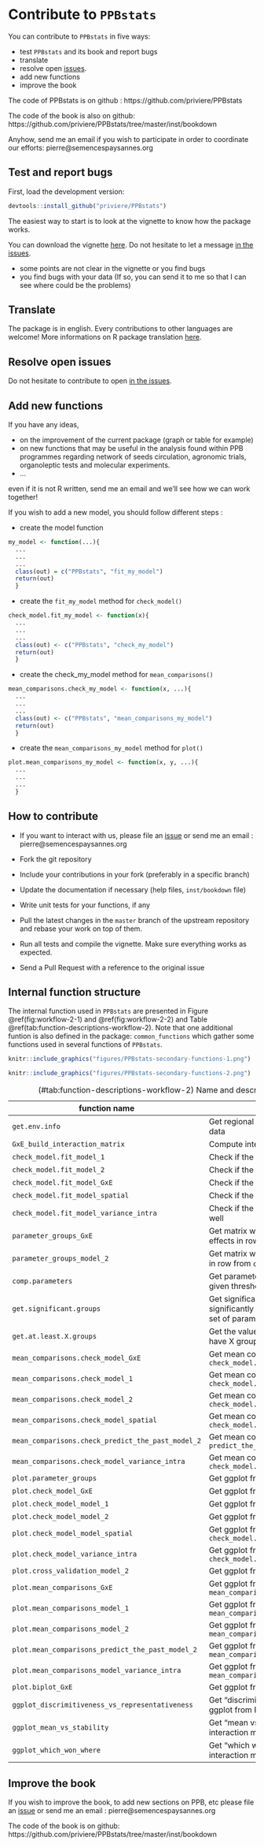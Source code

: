 # Contribute to `PPBstats` {#contributions}

You can contribute to `PPBstats` in five ways:

- test `PPBstats` and its book and report bugs
- translate
- resolve open [issues](https://github.com/priviere/PPBstats/issues).
- add new functions 
- improve the book

The code of PPBstats is on github : https://github.com/priviere/PPBstats

The code of the book is also on github: https://github.com/priviere/PPBstats/tree/master/inst/bookdown

Anyhow, send me an email if you wish to participate in order to coordinate our efforts: pierre@semencespaysannes.org


## Test and report bugs

First, load the development version:

```r
devtools::install_github("priviere/PPBstats")
```


The easiest way to start is to look at the vignette to know how the package works.

You can download the vignette [here](https://github.com/priviere/PPBstats/releases/download/v0.22/PPBstats.pdf).
Do not hesitate to let a message [in the issues](https://github.com/priviere/PPBstats/issues).

- some points are not clear in the vignette or you find bugs
- you find bugs with your data (If so, you can send it to me so that I can see
where could be the problems)

## Translate

The package is in english. 
Every contributions to other languages are welcome!
More informations on R package translation [here](http://developer.r-project.org/Translations30.html).

## Resolve open issues

Do not hesitate to contribute to open [in the issues](https://github.com/priviere/PPBstats/issues).

## Add new functions

If you have any ideas, 

- on the improvement of the current package (graph or table for example)
- on new functions that may be useful in the analysis found within PPB programmes regarding network of seeds circulation, agronomic trials, organoleptic tests and molecular experiments.
- ...

even if it is not R written, send me an email and we'll see how we can work together!

If you wish to add a new model, you should follow different steps :

- create the model function
```r
my_model <- function(...){
  ...
  ...
  ...
  class(out) = c("PPBstats", "fit_my_model")
  return(out)
  }
```

- create the `fit_my_model` method for `check_model()`
```r
check_model.fit_my_model <- function(x){
  ...
  ...
  ...
  class(out) <- c("PPBstats", "check_my_model")
  return(out)
  }
```

- create the check\_my\_model method for `mean_comparisons()`
```r
mean_comparisons.check_my_model <- function(x, ...){
  ...
  ...
  ...
  class(out) <- c("PPBstats", "mean_comparisons_my_model")
  return(out)
  }
```

- create the `mean_comparisons_my_model` method for `plot()`
```r
plot.mean_comparisons_my_model <- function(x, y, ...){
  ...
  ...
  ...
  }
```


## How to contribute

- If you want to interact with us, please file an [issue](https://github.com/priviere/PPBstats/issues) or send me an email : pierre@semencespaysannes.org

- Fork the git repository
- Include your contributions in your fork (preferably in a specific branch)
- Update the documentation if necessary (help files, `inst/bookdown` file)
- Write unit tests for your functions, if any
- Pull the latest changes in the `master` branch of the upstream repository and rebase your work on top of them.
- Run all tests and compile the vignette. Make sure everything works as
expected.
- Send a Pull Request with a reference to the original issue


## Internal function structure

The internal function used in `PPBstats` are presented in Figure \@ref(fig:workflow-2-1) and  \@ref(fig:workflow-2-2) and Table \@ref(tab:function-descriptions-workflow-2). 
Note that one additional funtion is also defined in the package: `common_functions` which gather some functions used in several functions of `PPBstats`.


```r
knitr::include_graphics("figures/PPBstats-secondary-functions-1.png")
```

```r
knitr::include_graphics("figures/PPBstats-secondary-functions-2.png")
```


| function name | description |
| --- | --- |
| `get.env.info` | Get regional farms data and satellite farms data |
| `GxE_build_interaction_matrix` | Compute interaction matrix |
| `check_model.fit_model_1` | Check if the `model_1` model went well  |
| `check_model.fit_model_2` | Check if the `model_2` model went well |
| `check_model.fit_model_GxE` | Check if the `GxE` model went well |
| `check_model.fit_model_spatial` | Check if the `spatial` model went well |
| `check_model.fit_model_variance_intra` | Check if the `model_variance_intra` model went well |
| `parameter_groups_GxE` | Get matrix with variables in column and effects in row from `check_modelfit_model_GxE` |
| `parameter_groups_model_2` | Get matrix with variables in column and effect in row from `check_model.fit_model_2` |
| `comp.parameters` | Get parameter comparisons two by two or to a given threshold based on MCMC outputs |
| `get.significant.groups` | Get significant groups of means that are significantly different from each others for a set of parameters based on MCMC outputs |
| `get.at.least.X.groups` | Get the value of type one error needed to have X groups |
| `mean_comparisons.check_model_GxE` | Get mean comparisons from `check_model.fit_model_GxE` |
| `mean_comparisons.check_model_1` | Get mean comparisons from `check_model.fit_model_1` |
| `mean_comparisons.check_model_2` |Get mean comparisons from `check_model.fit_model_2`  |
| `mean_comparisons.check_model_spatial` | Get mean comparisons from `check_model.fit_model_spatial`  |
| `mean_comparisons.check_predict_the_past_model_2` | Get mean comparisons from `predict_the_past_model\_2` |
| `mean_comparisons.check_model_variance_intra` | Get mean comparisons from `check_model.fit_model_variance_intra` |
| `plot.parameter_groups` | Get ggplot from `parameter_groups` |
| `plot.check_model_GxE` | Get ggplot from `check_model.fit_model_GxE` |
| `plot.check_model_model_1` | Get ggplot from `check_model.fit_model_1` |
| `plot.check_model_model_2` | Get ggplot from `check_model.fit_model_2` |
| `plot.check_model_model_spatial` | Get ggplot from `check_model.fit_model_spatial` |
| `plot.check_model_variance_intra` | Get ggplot from `check_model.fit_model_variance_intra` |
| `plot.cross_validation_model_2` | Get ggplot from `cross_validation_model_2` |
| `plot.mean_comparisons_GxE` | Get ggplot from `mean_comparisons.check_model_GxE` |
| `plot.mean_comparisons_model_1` | Get ggplot from `mean_comparisons.check_model_1` |
| `plot.mean_comparisons_model_2` | Get ggplot from `mean_comparisons.check_model_2` |
| `plot.mean_comparisons_predict_the_past_model_2` | Get ggplot from `mean_comparisons.predict_the_past_model_2` |
| `plot.mean_comparisons_model_variance_intra` | Get ggplot from `mean_comparisons.check_model_variance_intra` |
| `plot.biplot_GxE` | Get ggplot from `biplot_GxE` |
| `ggplot_discrimitiveness_vs_representativeness` | Get "discrimitiveness vs representativeness" ggplot from PCA on interaction matrix |
| `ggplot_mean_vs_stability` | Get "mean vs stability" ggplot from PCA on interaction matrix |
| `ggplot_which_won_where` | Get "which won where" ggplot from PCA on interaction matrix |
Table: (\#tab:function-descriptions-workflow-2) Name and description of internal functions.

## Improve the book
If you wish to improve the book, to add new sections on PPB, etc please file an [issue](https://github.com/priviere/PPBstats/issues) or send me an email : pierre@semencespaysannes.org 

The code of the book is on github: https://github.com/priviere/PPBstats/tree/master/inst/bookdown
